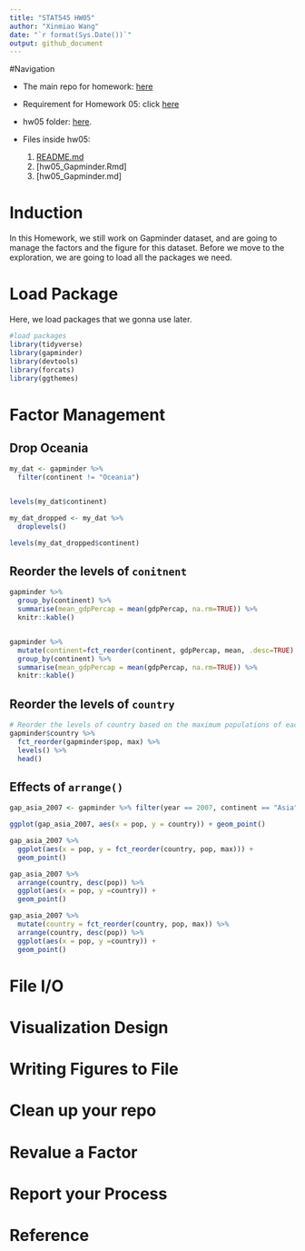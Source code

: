 ```yaml
---
title: "STAT545 HW05"
author: "Xinmiao Wang"
date: "`r format(Sys.Date())`"
output: github_document
---
```


#Navigation 

* The main repo for homework: [here](https://github.com/xinmiaow/STAT545-hw-Wang-Xinmiao) 

* Requirement for Homework 05: click [here](http://stat545.com/hw05_factor-figure-boss-repo-hygiene.html)

* hw05 folder: [here](https://github.com/xinmiaow/STAT545-hw-Wang-Xinmiao/tree/master/hw05).

* Files inside hw05:

  1. [README.md](https://github.com/xinmiaow/STAT545-hw-Wang-Xinmiao/blob/master/hw05/README.md)
  2. [hw05_Gapminder.Rmd]
  3. [hw05_Gapminder.md]
  
  
# Induction

In this Homework, we still work on Gapminder dataset, and are going to manage the factors and the figure for this dataset. Before we move to the exploration, we are going to load all the packages we need.

# Load Package

Here, we load packages that we gonna use later.

```r
#load packages
library(tidyverse)
library(gapminder)
library(devtools)
library(forcats)
library(ggthemes)
```

# Factor Management

## Drop Oceania

```r
my_dat <- gapminder %>% 
  filter(continent != "Oceania")


levels(my_dat$continent)

my_dat_dropped <- my_dat %>% 
  droplevels()

levels(my_dat_dropped$continent)

```


## Reorder the levels of `conitnent`

```r
gapminder %>% 
  group_by(continent) %>% 
  summarise(mean_gdpPercap = mean(gdpPercap, na.rm=TRUE)) %>% 
  knitr::kable()


gapminder %>% 
  mutate(continent=fct_reorder(continent, gdpPercap, mean, .desc=TRUE) ) %>% 
  group_by(continent) %>% 
  summarise(mean_gdpPercap = mean(gdpPercap, na.rm=TRUE)) %>% 
  knitr::kable()

```


## Reorder the levels of `country`

```r
# Reorder the levels of country based on the maximum populations of each country 
gapminder$country %>% 
  fct_reorder(gapminder$pop, max) %>% 
  levels() %>% 
  head()

```

## Effects of `arrange()`

```r
gap_asia_2007 <- gapminder %>% filter(year == 2007, continent == "Asia")

ggplot(gap_asia_2007, aes(x = pop, y = country)) + geom_point()

gap_asia_2007 %>% 
  ggplot(aes(x = pop, y = fct_reorder(country, pop, max))) +
  geom_point()

gap_asia_2007 %>% 
  arrange(country, desc(pop)) %>% 
  ggplot(aes(x = pop, y =country)) +
  geom_point()

gap_asia_2007 %>% 
  mutate(country = fct_reorder(country, pop, max)) %>% 
  arrange(country, desc(pop)) %>% 
  ggplot(aes(x = pop, y =country)) +
  geom_point()

```



# File I/O



# Visualization Design



# Writing Figures to File



# Clean up your repo


# Revalue a Factor


# Report your Process


# Reference

